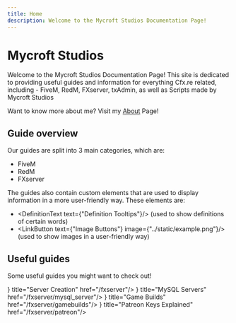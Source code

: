 ```yaml
---
title: Home
description: Welcome to the Mycroft Studios Documentation Page!
---
```



# Mycroft Studios

Welcome to the Mycroft Studios Documentation Page! This site is dedicated to providing useful guides and
information for everything Cfx.re related, including - FiveM, RedM, FXserver, txAdmin, as well as Scripts
made by Mycroft Studios

Want to know more about me? Visit my [About](./about) Page!

## Guide overview

Our guides are split into 3 main categories, which are:
- FiveM
- RedM
- FXserver

The guides also contain custom elements that are used to display information in a more user-friendly way.
These elements are:

- <DefinitionText text={"Definition Tooltips"}/> (used to show definitions of certain words)
- <LinkButton text={"Image Buttons"} image={"../static/example.png"}/> (used to show images in a user-friendly way)


## Useful guides

Some useful guides you might want to check out!

<Cards>
    <Card icon={<DownloadIcon/>} title="Server Creation" href="/fxserver"/>
    <Card icon={<DnsIcon/>} title="MySQL Servers" href="/fxserver/mysql_server"/>
    <Card icon={<UpgradeIcon/>} title="Game Builds" href="/fxserver/gamebuilds"/>
    <Card icon={<VpnKeyIcon/>} title="Patreon Keys Explained" href="/fxserver/patreon"/>
</Cards>